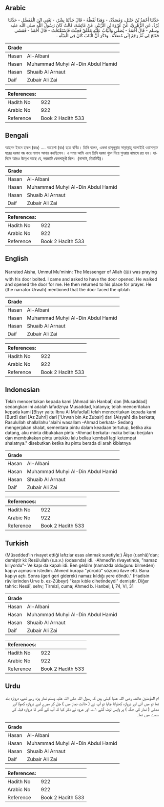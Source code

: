 ## Arabic


<div dir="rtl" lang="ar" style={{fontSize:'larger',backgroundColor:'#f8f9fa',padding:20}}>
حَدَّثَنَا أَحْمَدُ بْنُ حَنْبَلٍ، وَمُسَدَّدٌ، - وَهَذَا لَفْظُهُ - قَالَ حَدَّثَنَا بِشْرٌ، - يَعْنِي ابْنَ الْمُفَضَّلِ - حَدَّثَنَا بُرْدٌ، عَنِ الزُّهْرِيِّ، عَنْ عُرْوَةَ بْنِ الزُّبَيْرِ، عَنْ عَائِشَةَ، قَالَتْ كَانَ رَسُولُ اللَّهِ صلى الله عليه وسلم - قَالَ أَحْمَدُ - يُصَلِّي وَالْبَابُ عَلَيْهِ مُغْلَقٌ فَجِئْتُ فَاسْتَفْتَحْتُ - قَالَ أَحْمَدُ - فَمَشَى فَفَتَحَ لِي ثُمَّ رَجَعَ إِلَى مُصَلاَّهُ ‏.‏ وَذَكَرَ أَنَّ الْبَابَ كَانَ فِي الْقِبْلَةِ ‏.‏
</div>
<div style={{backgroundColor:'#f8f9fa',padding:20, marginBottom: 10}}><table> <thead> <tr> <th>Grade</th> <th></th> </tr> </thead> <tbody> <tr><td>Hasan</td><td>Al-Albani</td></tr><tr><td>Hasan</td><td>Muhammad Muhyi Al-Din Abdul Hamid</td></tr><tr><td>Hasan</td><td>Shuaib Al Arnaut</td></tr><tr><td>Daif</td><td>Zubair Ali Zai</td></tr></tbody></table><table> <thead> <tr> <th>References:</th> <th></th> </tr> </thead> <tbody><tr><td>Hadith No</td><td>922</td></tr><tr><td>Arabic No</td><td>922</td></tr><tr><td>Reference</td><td>Book 2 Hadith 533</td></tr></tbody></table></div>

## Bengali


<div dir="ltr" lang="bn" style={{fontSize:'larger',backgroundColor:'#f8f9fa',padding:20}}>
আহমদ ইবনে হাম্বল (রহঃ) .... আয়েশা (রাঃ) হতে বর্ণিত। তিনি বলেন, একদা রাসূলুল্লাহ সাল্লাল্লাহু আলাইহি ওয়াসাল্লাম ঘরের দরজা বন্ধ করে নামায আদায় করছিলেন। এ সময় আমি এলে তিনি দরজা খুলে দিয়ে পুনরায় নামাযে রত হন। হাদিসে আরও উল্লেখ আছে যে, দরজাটি কেবলামুখী ছিল। (নাসাঈ, তিরমিযী)।
</div>
<div style={{backgroundColor:'#f8f9fa',padding:20, marginBottom: 10}}><table> <thead> <tr> <th>Grade</th> <th></th> </tr> </thead> <tbody> <tr><td>Hasan</td><td>Al-Albani</td></tr><tr><td>Hasan</td><td>Muhammad Muhyi Al-Din Abdul Hamid</td></tr><tr><td>Hasan</td><td>Shuaib Al Arnaut</td></tr><tr><td>Daif</td><td>Zubair Ali Zai</td></tr></tbody></table><table> <thead> <tr> <th>References:</th> <th></th> </tr> </thead> <tbody><tr><td>Hadith No</td><td>922</td></tr><tr><td>Arabic No</td><td>922</td></tr><tr><td>Reference</td><td>Book 2 Hadith 533</td></tr></tbody></table></div>

## English


<div dir="ltr" lang="en" style={{fontSize:'larger',backgroundColor:'#f8f9fa',padding:20}}>
Narrated Aisha, Ummul Mu'minin: The Messenger of Allah (ﷺ) was praying with his door bolted. I came and asked to have the door opened. He walked and opened the door for me. He then returned to his place for prayer. He (the narrator Urwah) mentioned that the door faced the qiblah
</div>
<div style={{backgroundColor:'#f8f9fa',padding:20, marginBottom: 10}}><table> <thead> <tr> <th>Grade</th> <th></th> </tr> </thead> <tbody> <tr><td>Hasan</td><td>Al-Albani</td></tr><tr><td>Hasan</td><td>Muhammad Muhyi Al-Din Abdul Hamid</td></tr><tr><td>Hasan</td><td>Shuaib Al Arnaut</td></tr><tr><td>Daif</td><td>Zubair Ali Zai</td></tr></tbody></table><table> <thead> <tr> <th>References:</th> <th></th> </tr> </thead> <tbody><tr><td>Hadith No</td><td>922</td></tr><tr><td>Arabic No</td><td>922</td></tr><tr><td>Reference</td><td>Book 2 Hadith 533</td></tr></tbody></table></div>

## Indonesian


<div dir="ltr" lang="id" style={{fontSize:'larger',backgroundColor:'#f8f9fa',padding:20}}>
Telah menceritakan kepada kami [Ahmad bin Hanbal] dan [Musaddad] sedangkan ini adalah lafadznya Musaddad, katanya; telah menceritakan kepada kami [Bisyr yaitu Ibnu Al Mufadlal] telah menceritakan kepada kami [Burd] dari [Az Zuhri] dari ['Urwah bin Az Zubair] dari [Aisyah] dia berkata; Rasulullah shallallahu 'alaihi wasallam -Ahmad berkata- Sedang mengerjakan shalat, sementara pintu dalam keadaan tertutup, ketika aku datang, aku minta dibukakan pintu -Ahmad berkata- maka beliau berjalan dan membukakan pintu untukku lalu beliau kembali lagi ketempat shalatnya." disebutkan ketika itu pintu berada di arah kiblatnya
</div>
<div style={{backgroundColor:'#f8f9fa',padding:20, marginBottom: 10}}><table> <thead> <tr> <th>Grade</th> <th></th> </tr> </thead> <tbody> <tr><td>Hasan</td><td>Al-Albani</td></tr><tr><td>Hasan</td><td>Muhammad Muhyi Al-Din Abdul Hamid</td></tr><tr><td>Hasan</td><td>Shuaib Al Arnaut</td></tr><tr><td>Daif</td><td>Zubair Ali Zai</td></tr></tbody></table><table> <thead> <tr> <th>References:</th> <th></th> </tr> </thead> <tbody><tr><td>Hadith No</td><td>922</td></tr><tr><td>Arabic No</td><td>922</td></tr><tr><td>Reference</td><td>Book 2 Hadith 533</td></tr></tbody></table></div>

## Turkish


<div dir="ltr" lang="tr" style={{fontSize:'larger',backgroundColor:'#f8f9fa',padding:20}}>
(Müsedded'in rivayet ettiği lafızlar esas alınmak suretiyle:) Âişe (r.anhâ)'dan; demiştir ki: Resûlullah (s.a.v.) (odasında) idi. -Ahmed'in rivayetinde, "namaz kılıyordu"- Ve kapı da kapalı idi. Ben geldim (namazda olduğunu bilmeden) kapıyı açmasını istedim. Ahmed buraya "yürüdü" sözünü ilave etti. Bana kapıyı açtı. Sonra (geri geri giderek) namaz kıldığı yere döndü." (Hadisin râvilerinden Urve b. ez-Zübeyr) "kapı kıble cihetindeydi" demiştir. Diğer tahric: Nesâî, sehv; Tirmizî, cuma; Ahmed b. Hanbel, I, 74, VI, 31
</div>
<div style={{backgroundColor:'#f8f9fa',padding:20, marginBottom: 10}}><table> <thead> <tr> <th>Grade</th> <th></th> </tr> </thead> <tbody> <tr><td>Hasan</td><td>Al-Albani</td></tr><tr><td>Hasan</td><td>Muhammad Muhyi Al-Din Abdul Hamid</td></tr><tr><td>Hasan</td><td>Shuaib Al Arnaut</td></tr><tr><td>Daif</td><td>Zubair Ali Zai</td></tr></tbody></table><table> <thead> <tr> <th>References:</th> <th></th> </tr> </thead> <tbody><tr><td>Hadith No</td><td>922</td></tr><tr><td>Arabic No</td><td>922</td></tr><tr><td>Reference</td><td>Book 2 Hadith 533</td></tr></tbody></table></div>

## Urdu


<div dir="rtl" lang="ur" style={{fontSize:'larger',backgroundColor:'#f8f9fa',padding:20}}>
ام المؤمنین عائشہ رضی اللہ عنہا کہتی ہیں کہ رسول اللہ صلی اللہ علیہ وسلم نماز پڑھ رہے تھے، دروازہ بند تھا تو میں آئی اور دروازہ کھلوانا چاہا تو آپ نے ( حالت نماز میں ) چل کر میرے لیے دروازہ کھولا اور مصلی ( نماز کی جگہ ) پر واپس لوٹ گئے ۱؎۔ اور عروہ نے ذکر کیا کہ آپ کے گھر کا دروازہ قبلہ کی سمت میں تھا۔
</div>
<div style={{backgroundColor:'#f8f9fa',padding:20, marginBottom: 10}}><table> <thead> <tr> <th>Grade</th> <th></th> </tr> </thead> <tbody> <tr><td>Hasan</td><td>Al-Albani</td></tr><tr><td>Hasan</td><td>Muhammad Muhyi Al-Din Abdul Hamid</td></tr><tr><td>Hasan</td><td>Shuaib Al Arnaut</td></tr><tr><td>Daif</td><td>Zubair Ali Zai</td></tr></tbody></table><table> <thead> <tr> <th>References:</th> <th></th> </tr> </thead> <tbody><tr><td>Hadith No</td><td>922</td></tr><tr><td>Arabic No</td><td>922</td></tr><tr><td>Reference</td><td>Book 2 Hadith 533</td></tr></tbody></table></div>